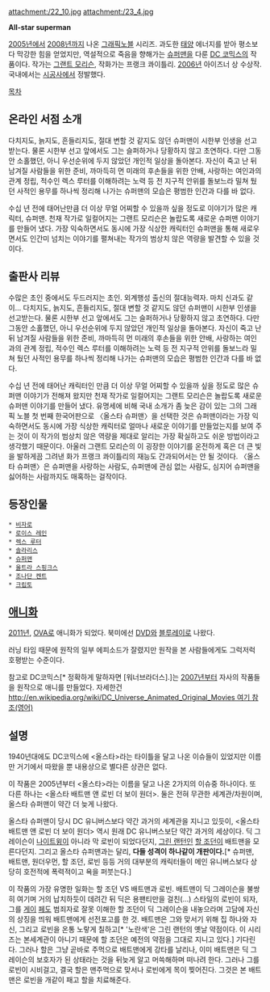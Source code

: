 attachment:/22_10.jpg attachment:/23_4.jpg

'''All-star superman'''

[[2005년]]에서 [[2008년]]까지 나온 [[그래픽노블]] 시리즈. 과도한 [[태양]] 에너지를 받아 평소보다 막강한 힘을 얻었지만, 역설적으로 죽음을 향해가는 [[슈퍼맨]]을 다룬 [[DC 코믹스]]의 작품이다. 작가는 [[그랜트 모리슨]], 작화가는 프랭크 콰이틀리. [[2006년]] 아이즈너 상 수상작. 국내에서는 [[시공사]]에서 정발했다.

[[목차]]

== 온라인 서점 소개 ==
다치지도, 늙지도, 흔들리지도, 절대 변할 것 같지도 않던 슈퍼맨이 시한부 인생을 선고받는다. 물론 시한부 선고 앞에서도 그는 슬퍼하거나 당황하지 않고 초연하다. 다만 그동안 소홀했던, 아니 우선순위에 두지 않았던 개인적 일상을 돌아본다. 자신이 죽고 난 뒤 남겨질 사람들을 위한 준비, 까마득히 먼 미래의 후손들을 위한 안배, 사랑하는 여인과의 관계 정립, 적수인 렉스 루터를 이해하려는 노력 등 전 지구적 안위를 돌보느라 밀쳐 뒀던 사적인 용무를 하나씩 정리해 나가는 슈퍼맨의 모습은 평범한 인간과 다를 바 없다.

수십 년 전에 태어난만큼 더 이상 무얼 어찌할 수 있을까 싶을 정도로 이야기가 많은 캐릭터, 슈퍼맨. 천재 작가로 일컬어지는 그랜트 모리슨은 놀랍도록 새로운 슈퍼맨 이야기를 만들어 냈다. 가장 익숙하면서도 동시에 가장 식상한 캐릭터인 슈퍼맨을 통해 새로우면서도 인간미 넘치는 이야기를 펼쳐내는 작가의 범상치 않은 역량을 발견할 수 있을 것이다.

== 출판사 리뷰 ==
수많은 초인 중에서도 두드러지는 초인. 외계행성 출신의 절대능력자. 마치 신과도 같이… 다치지도, 늙지도, 흔들리지도, 절대 변할 것 같지도 않던 슈퍼맨이 시한부 인생을 선고받는다. 물론 시한부 선고 앞에서도 그는 슬퍼하거나 당황하지 않고 초연하다. 다만 그동안 소홀했던, 아니 우선순위에 두지 않았던 개인적 일상을 돌아본다. 자신이 죽고 난 뒤 남겨질 사람들을 위한 준비, 까마득히 먼 미래의 후손들을 위한 안배, 사랑하는 여인과의 관계 정립, 적수인 렉스 루터를 이해하려는 노력 등 전 지구적 안위를 돌보느라 밀쳐 뒀던 사적인 용무를 하나씩 정리해 나가는 슈퍼맨의 모습은 평범한 인간과 다를 바 없다. 

수십 년 전에 태어난 캐릭터인 만큼 더 이상 무얼 어찌할 수 있을까 싶을 정도로 많은 슈퍼맨 이야기가 전해져 왔지만 천재 작가로 일컬어지는 그랜트 모리슨은 놀랍도록 새로운 슈퍼맨 이야기를 만들어 냈다. 유명세에 비해 국내 소개가 좀 늦은 감이 있는 그의 그래픽 노블 첫 번째 한국어판으로 〈올스타 슈퍼맨〉을 선택한 것은 슈퍼맨이라는 가장 익숙하면서도 동시에 가장 식상한 캐릭터로 얼마나 새로운 이야기를 만들었는지를 보여 주는 것이 이 작가의 범상치 않은 역량을 제대로 알리는 가장 확실하고도 쉬운 방법이라고 생각했기 때문이다. 아울러 그랜트 모리슨의 이 굉장한 이야기를 온전하게 혹은 더 큰 빛을 발하게끔 그려낸 화가 프랭크 콰이틀리의 재능도 간과되어서는 안 될 것이다. 
〈올스타 슈퍼맨〉은 슈퍼맨을 사랑하는 사람도, 슈퍼맨에 관심 없는 사람도, 심지어 슈퍼맨을 싫어하는 사람까지도 매혹하는 걸작이다.

== 등장인물 ==
 * [[비자로]]
 * [[로이스 레인]]
 * [[렉스 루터]]
 * [[솔라리스]]
 * [[슈퍼맨]]
 * [[울트라 스핑크스]]
 * [[조나단 켄트]]
 * [[크립토]]

== [[애니화]] ==
[[2011년]], [[OVA]]로 애니화가 되었다. 북미에선 [[DVD]]와 [[블루레이]]로 나왔다.

러닝 타임 때문에 원작의 일부 에피소드가 잘렸지만 원작을 본 사람들에게도 그럭저럭 호평받는 수준이다.

참고로 DC코믹스[* 정확하게 말하자면 [워너브라더스].]는 [[2007년]]부터 자사의 작품들을 원작으로 애니를 만들었다. 자세한건 [[http://en.wikipedia.org/wiki/DC_Universe_Animated_Original_Movies 여기 참조(영어)]]

== 설명 ==
1940년대에도 DC코믹스에 <올스타>라는 타이틀을 달고 나온 이슈들이 있었지만 이름만 거기에서 따왔을 뿐 내용상으로 별다른 상관은 없다.

이 작품은 2005년부터 <올스타>라는 이름을 달고 나온 2가지의 이슈중 하나이다. 또다른 하나는 <올스타 배트맨 앤 로빈 더 보이 원더>. 둘은 전혀 무관한 세계관/차원이며, 올스타 슈퍼맨이 약간 더 늦게 나왔다.

올스타 슈퍼맨이 당시 DC 유니버스보다 약간 과거의 세계관을 지니고 있듯이, <올스타 배트맨 앤 로빈 더 보이 원더> 역시 원래 DC 유니버스보단 약간 과거의 세상이다. 딕 그레이슨이 [[나이트윙]]이 아니라 막 로빈이 되었다던지, [[그린 랜턴]]인 [[할 조던]]이 배트맨을 모른다던지. 그리고 올스타 슈퍼맨과는 달리, '''다들 성격이 하나같이 개판이다.'''[* 슈퍼맨, 배트맨, 원더우먼, 할 조던, 로빈 등등 거의 대부분의 캐릭터들이 메인 유니버스보다 상당히 호전적에 폭력적이고 욕을 퍼붓는다.]

이 작품의 가장 유명한 일화는 할 조던 VS 배트맨과 로빈. 배트맨이 딕 그레이슨을 불쌍히 여기며 거의 납치하듯이 데려간 뒤 딕은 용팬티만을 걸친(...) 스타일의 로빈이 되자, 그를 [[게이]] [[페도]] 범죄자로 잘못 이해한 할 조던이 딕 그레이슨을 내놓으라며 고담에 자신의 상징을 띄워 배트맨에게 선전포고를 한 것. 배트맨은 그와 맞서기 위해 집 하나와 자신, 그리고 로빈을 온통 노랗게 칠하고[* '노란색'은 그린 랜턴의 옛날 약점이다. 이 시리즈는 본세계관이 아니기 때문에 할 조던은 예전의 약점을 그대로 지니고 있다.] 기다린다. 그러나 할은 그냥 곧바로 주먹으로 배트맨에게 강타를 날리나, 이미 배트맨은 딕 그레이슨의 보호자가 된 상태라는 것을 뒤늦게 알고 머쓱해하며 떠나려 한다. 그러나 그를 로빈이 시비걸고, 결국 할은 맨주먹으로 맞서나 로빈에게 목이 찢어진다. 그것은 본 배트맨은 로빈을 개같이 패고 할을 치료해준다.
